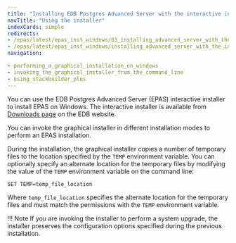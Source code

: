 ```yaml
---
title: "Installing EDB Postgres Advanced Server with the interactive installer"
navTitle: "Using the installer"
indexCards: simple
redirects:
- /epas/latest/epas_inst_windows/03_installing_advanced_server_with_the_interactive_installer/
- /epas/latest/epas_inst_windows/installing_advanced_server_with_the_interactive_installer/
navigation:

- performing_a_graphical_installation_on_windows
- invoking_the_graphical_installer_from_the_command_line
- using_stackbuilder_plus
---
```


<div id="installing_advanced_server_with_the_interactive_installer" class="registered_link"></div>

You can use the EDB Postgres Advanced Server (EPAS) interactive installer to install EPAS on Windows. The interactive installer is available from [Downloads page](https://www.enterprisedb.com/advanced-downloads) on the EDB website.

You can invoke the graphical installer in different installation modes to perform an EPAS installation.

During the installation, the graphical installer copies a number of temporary files to the location specified by the `TEMP` environment variable. You can optionally specify an alternate location for the temporary files by modifying the value of the `TEMP` environment variable on the command line:

```text
SET TEMP=temp_file_location
```

Where `temp_file_location` specifies the alternate location for the temporary files and must match the permissions with the `TEMP` environment variable.

!!! Note
    If you are invoking the installer to perform a system upgrade, the installer preserves the configuration options specified during the previous installation.

